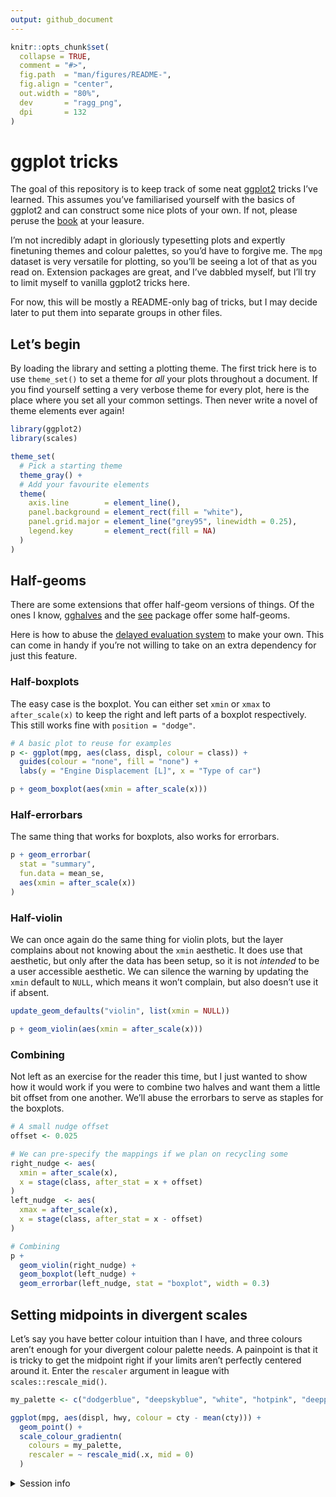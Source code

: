 ```yaml
---
output: github_document
---
```


<!-- README.md is generated from README.Rmd. Please edit that file -->

```r
knitr::opts_chunk$set(
  collapse = TRUE,
  comment = "#>",
  fig.path  = "man/figures/README-",
  fig.align = "center",
  out.width = "80%",
  dev       = "ragg_png",
  dpi       = 132
)
```

# ggplot tricks

<!-- badges: start -->
<!-- badges: end -->

The goal of this repository is to keep track of some neat [ggplot2](https://ggplot2.tidyverse.org/) tricks I've learned. This assumes you've familiarised yourself with the basics of ggplot2 and can construct some nice plots of your own. If not, please peruse the [book](https://ggplot2-book.org/) at your leasure.

I'm not incredibly adapt in gloriously typesetting plots and expertly finetuning themes and colour palettes, so you'd have to forgive me. The `mpg` dataset is very versatile for plotting, so you'll be seeing a lot of that as you read on. Extension packages are great, and I've dabbled myself, but I'll try to limit myself to vanilla ggplot2 tricks here.

For now, this will be mostly a README-only bag of tricks, but I may decide later to put them into separate groups in other files.

## Let's begin

By loading the library and setting a plotting theme. 
The first trick here is to use `theme_set()` to set a theme for *all* your plots throughout a document. If you find yourself setting a very verbose theme for every plot, here is the place where you set all your common settings. Then never write a novel of theme elements ever again!

```r
library(ggplot2)
library(scales)

theme_set(
  # Pick a starting theme
  theme_gray() +
  # Add your favourite elements
  theme(
    axis.line        = element_line(),
    panel.background = element_rect(fill = "white"),
    panel.grid.major = element_line("grey95", linewidth = 0.25),
    legend.key       = element_rect(fill = NA) 
  )
)
```

## Half-geoms

There are some extensions that offer half-geom versions of things. Of the ones I know, [gghalves](https://erocoar.github.io/gghalves/) and the [see](https://easystats.github.io/see/) package offer some half-geoms.

Here is how to abuse the [delayed evaluation system](https://ggplot2.tidyverse.org/reference/aes_eval.html) to make your own. This can come in handy if you're not willing to take on an extra dependency for just this feature.

### Half-boxplots

The easy case is the boxplot. You can either set `xmin` or `xmax` to `after_scale(x)` to keep the right and left parts of a boxplot respectively. This still works fine with `position = "dodge"`.

```r
# A basic plot to reuse for examples
p <- ggplot(mpg, aes(class, displ, colour = class)) +
  guides(colour = "none", fill = "none") +
  labs(y = "Engine Displacement [L]", x = "Type of car")

p + geom_boxplot(aes(xmin = after_scale(x)))
```

### Half-errorbars

The same thing that works for boxplots, also works for errorbars.

```r
p + geom_errorbar(
  stat = "summary",
  fun.data = mean_se,
  aes(xmin = after_scale(x))
)
```

### Half-violin

We can once again do the same thing for violin plots, but the layer complains about not knowing about the `xmin` aesthetic. It does use that aesthetic, but only after the data has been setup, so it is not *intended* to be a user accessible aesthetic. We can silence the warning by updating the `xmin` default to `NULL`, which means it won't complain, but also doesn't use it if absent. 

```r
update_geom_defaults("violin", list(xmin = NULL))

p + geom_violin(aes(xmin = after_scale(x)))
```

### Combining

Not left as an exercise for the reader this time, but I just wanted to show how it would work if you were to combine two halves and want them a little bit offset from one another. We'll abuse the errorbars to serve as staples for the boxplots.

```r
# A small nudge offset
offset <- 0.025

# We can pre-specify the mappings if we plan on recycling some
right_nudge <- aes(
  xmin = after_scale(x), 
  x = stage(class, after_stat = x + offset)
)
left_nudge  <- aes(
  xmax = after_scale(x),
  x = stage(class, after_stat = x - offset)
)

# Combining
p +
  geom_violin(right_nudge) +
  geom_boxplot(left_nudge) +
  geom_errorbar(left_nudge, stat = "boxplot", width = 0.3)
```

## Setting midpoints in divergent scales

Let's say you have better colour intuition than I have, and three colours aren't enough for your divergent colour palette needs. A painpoint is that it is tricky to get the midpoint right if your limits aren't perfectly centered around it. Enter the `rescaler` argument in league with `scales::rescale_mid()`.

```r
my_palette <- c("dodgerblue", "deepskyblue", "white", "hotpink", "deeppink")

ggplot(mpg, aes(displ, hwy, colour = cty - mean(cty))) +
  geom_point() +
  scale_colour_gradientn(
    colours = my_palette, 
    rescaler = ~ rescale_mid(.x, mid = 0)
  )
```


  <details style="margin-bottom:10px;">
  <summary>
  Session info
</summary>

```r
si <- sessioninfo::session_info()

# People don't need to see my file paths etc
si$platform$pandoc <- gsub(" @ C:/.*", "", si$platform$pandoc)
si$packages$library <- NULL

print(si)
```

</details>
